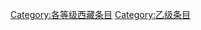 {{catmore1|[[WP:西藏专题|WP:西藏专题]]}}
{{Articles by Quality|topic=西藏}}
{{Wikipedia category}}
{{emptycat}}

[[Category:各等级西藏条目|Category:各等级西藏条目]]
[[Category:乙级条目|Category:乙级条目]]
